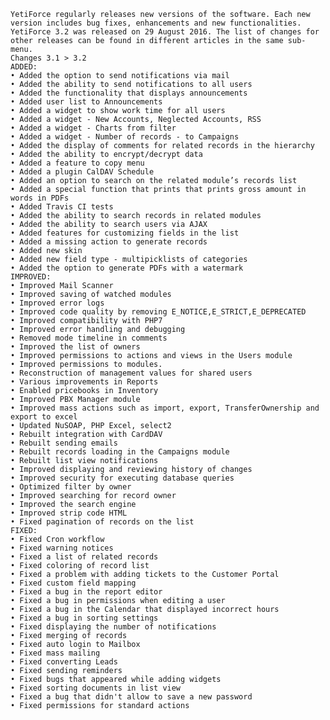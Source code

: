 ```
YetiForce regularly releases new versions of the software. Each new version includes bug fixes, enhancements and new functionalities. YetiForce 3.2 was released on 29 August 2016. The list of changes for other releases can be found in different articles in the same sub-menu.
Changes 3.1 > 3.2
ADDED:
• Added the option to send notifications via mail
• Added the ability to send notifications to all users
• Added the functionality that displays announcements
• Added user list to Announcements
• Added a widget to show work time for all users
• Added a widget - New Accounts, Neglected Accounts, RSS
• Added a widget - Charts from filter
• Added a widget - Number of records - to Campaigns
• Added the display of comments for related records in the hierarchy
• Added the ability to encrypt/decrypt data
• Added a feature to copy menu
• Added a plugin CalDAV Schedule
• Added an option to search on the related module’s records list
• Added a special function that prints that prints gross amount in words in PDFs
• Added Travis CI tests
• Added the ability to search records in related modules
• Added the ability to search users via AJAX
• Added features for customizing fields in the list
• Added a missing action to generate records
• Added new skin
• Added new field type - multipicklists of categories
• Added the option to generate PDFs with a watermark
IMPROVED:
• Improved Mail Scanner
• Improved saving of watched modules
• Improved error logs
• Improved code quality by removing E_NOTICE,E_STRICT,E_DEPRECATED
• Improved compatibility with PHP7
• Improved error handling and debugging
• Removed mode timeline in comments
• Improved the list of owners
• Improved permissions to actions and views in the Users module
• Improved permissions to modules.
• Reconstruction of management values for shared users
• Various improvements in Reports
• Enabled pricebooks in Inventory
• Improved PBX Manager module
• Improved mass actions such as import, export, TransferOwnership and export to excel
• Updated NuSOAP, PHP Excel, select2
• Rebuilt integration with CardDAV
• Rebuilt sending emails
• Rebuilt records loading in the Campaigns module
• Rebuilt list view notifications
• Improved displaying and reviewing history of changes
• Improved security for executing database queries
• Optimized filter by owner
• Improved searching for record owner
• Improved the search engine
• Improved strip code HTML
• Fixed pagination of records on the list
FIXED:
• Fixed Cron workflow
• Fixed warning notices
• Fixed a list of related records
• Fixed coloring of record list
• Fixed a problem with adding tickets to the Customer Portal
• Fixed custom field mapping
• Fixed a bug in the report editor
• Fixed a bug in permissions when editing a user
• Fixed a bug in the Calendar that displayed incorrect hours
• Fixed a bug in sorting settings
• Fixed displaying the number of notifications
• Fixed merging of records
• Fixed auto login to Mailbox
• Fixed mass mailing
• Fixed converting Leads
• Fixed sending reminders
• Fixed bugs that appeared while adding widgets
• Fixed sorting documents in list view
• Fixed a bug that didn't allow to save a new password
• Fixed permissions for standard actions
```
